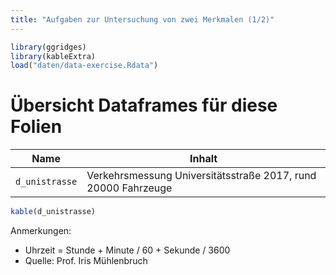 ```yaml
---
title: "Aufgaben zur Untersuchung von zwei Merkmalen (1/2)"
---
```


```r
library(ggridges)
library(kableExtra)
load("daten/data-exercise.Rdata")
```

# Übersicht Dataframes für diese Folien

+----------------+---------------------------------------------------------------+
| Name           | Inhalt                                                        |
+================+===============================================================+
| `d_unistrasse` | Verkehrsmessung Universitätsstraße 2017, rund 20000 Fahrzeuge |
+----------------+---------------------------------------------------------------+

```r
kable(d_unistrasse)
```

Anmerkungen:

-   Uhrzeit = Stunde + Minute / 60 + Sekunde / 3600
-   Quelle: Prof. Iris Mühlenbruch
